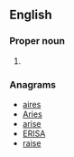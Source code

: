 ==English==

===Proper noun===
{{en-proper noun}}

# {{alternative spelling of|Æsir}}

===Anagrams===
* [[aires#English|aires]]
* [[Aries#English|Aries]]
* [[arise#English|arise]]
* [[ERISA#English|ERISA]]
* [[raise#English|raise]]